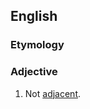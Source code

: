 ==English==

===Etymology===
{{prefix|en|non|adjacent}}

===Adjective===
{{en-adj}}
# Not [[adjacent]].